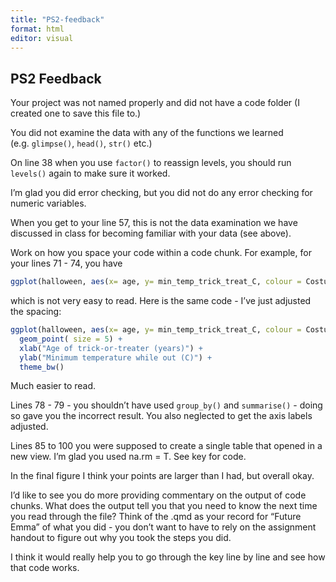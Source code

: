 ```yaml
---
title: "PS2-feedback"
format: html
editor: visual
---
```


## PS2 Feedback

Your project was not named properly and did not have a code folder (I created one to save this file to.)

You did not examine the data with any of the functions we learned (e.g. `glimpse()`, `head()`, `str()` etc.)

On line 38 when you use `factor()` to reassign levels, you should run `levels()` again to make sure it worked.

I'm glad you did error checking, but you did not do any error checking for numeric variables.

When you get to your line 57, this is not the data examination we have discussed in class for becoming familiar with your data (see above).

Work on how you space your code within a code chunk. For example, for your lines 71 - 74, you have

```r
ggplot(halloween, aes(x= age, y= min_temp_trick_treat_C, colour = Costume_type, shape = Costume_type)) + geom_point( size = 5) + xlab("Age of trick-or-treater (years)") + ylab("Minimum temperature while out (C)") + theme_bw() 

```

which is not very easy to read. Here is the same code - I've just adjusted the spacing:

```r
ggplot(halloween, aes(x= age, y= min_temp_trick_treat_C, colour = Costume_type, shape = Costume_type)) + 
  geom_point( size = 5) + 
  xlab("Age of trick-or-treater (years)") + 
  ylab("Minimum temperature while out (C)") + 
  theme_bw() 

```
Much easier to read.

Lines 78 - 79 - you shouldn't have used `group_by()` and `summarise()` - doing so gave you the incorrect result. You also neglected to get the axis labels adjusted.

Lines 85 to 100 you were supposed to create a single table that opened in a new view. I'm glad you used na.rm = T. See key for code.

In the final figure I think your points are larger than I had, but overall okay. 

I'd like to see you do more providing commentary on the output of code chunks. What does the output tell you that you need to know the next time you read through the file? Think of the .qmd as your record for "Future Emma" of what you did - you don't want to have to rely on the assignment handout to figure out why you took the steps you did.

I think it would really help you to go through the key line by line and see how that code works.
